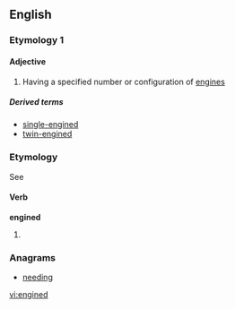 ==English==

===Etymology 1===
{{suffix|engine|ed|gloss1=noun}}

====Adjective====
{{en-adj|-}}

# {{in combination}} Having a specified number or configuration of [[engine]]s

=====Derived terms=====
* [[single-engined]]
* [[twin-engined]]

===Etymology===
See {{term|engine#Verb|engine}} {{a|verb}}

====Verb====
'''engined'''

# {{en-past of|engine}}

===Anagrams===
* [[needing#English|needing]]

[[vi:engined]]